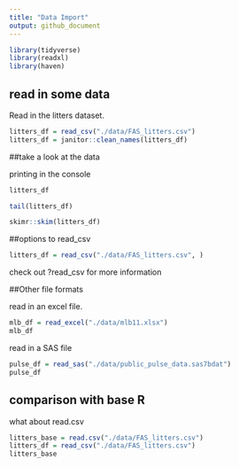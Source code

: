 ```yaml
---
title: "Data Import"
output: github_document
---
```


```r
library(tidyverse)
library(readxl)
library(haven)
```

## read in some data

Read in the litters dataset.

```r
litters_df = read_csv("./data/FAS_litters.csv")
litters_df = janitor::clean_names(litters_df)
```


##take a look at the data

printing in the console
```r
litters_df
```
```r
tail(litters_df)
```
```r
skimr::skim(litters_df)
```

##options to read_csv

```r
litters_df = read_csv("./data/FAS_litters.csv", )
```
check out ?read_csv for more information

##Other file formats

read in an excel file.

```r
mlb_df = read_excel("./data/mlb11.xlsx")
mlb_df
```


read in a SAS file

```r
pulse_df = read_sas("./data/public_pulse_data.sas7bdat")
pulse_df
```
## comparison with base R

what about read.csv

```r
litters_base = read.csv("./data/FAS_litters.csv")
litters_df = read_csv("./data/FAS_litters.csv")
litters_base
```

